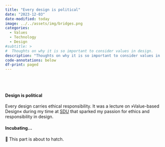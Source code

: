 ```yaml
---
title: "Every design is political"
date: "2023-12-03"
date-modified: today
image: ../../assets/img/bridges.png
categories:
  - Values
  - Technology
  - Design
#subtitle: >
#  Thoughts on why it is so important to consider values in design.
description: "Thoughts on why it is so important to consider values in design.<br> Image: Photo courtesy NYC Municipal Archives."
code-annotations: below
df-print: paged
---
```

<br><br>

#### Design is political
Every design carries ethical responsibility. It was a lecture on »Value-based Design« during my time at [SDU](https://www.sdu.dk) that sparked my passion for ethics and responsibility in design.


::: {.tbc}
#### Incubating... {.unnumbered .unlisted}
🐣 This part is about to hatch.
:::